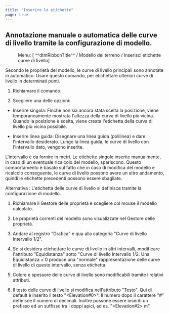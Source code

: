 ```yaml
---
title: "Inserire le etichette"
page: true
---
```

## Annotazione manuale o automatica delle curve di livello tramite la configurazione di modello.
 <Menu> Menu: [ ^^dtmRibbonTitle^^ / Modello del terreno / Inserisci etichette curve di livello] </Menu> 

Secondo le propriet&#224; del modello, le curve di livello principali sono annotate in automatico.
Usare questo comando, per etichettare ulteriori curve di livello in determinati punti.


1. Richiamare il comando.

2. Scegliere una delle opzioni:

- <Bold> Inserire singola: </Bold>  Finch&#232; non sia ancora stata scelta la posizione, viene temporaneamente mostrata l&#39;altezza della curva di livello pi&#249; vicina. Quando la posizione &#232; scelta, viene creata l&#39;etichetta della curva di livello pi&#249; vicina possibile.

- <Bold> Inserire linea guida: </Bold>  Disegnare una linea guida (polilinea) e dare l&#39;intervallo desiderato. Lungo la linea guida, le curve di livello con l&#39;intervallo dato, vengono inserite.





<Success>
L&#39;intervallo &#232; da fornire in metri.
</Success>

<Warning>
Le etichette singole inserite manualmente, in caso di un eventuale ricalcolo del modello, spariscono. Questo comportamento &#232; basato sul fatto che in caso di modifica del modello e ricalcolo conseguente, le curve di livello possono avere un altro andamento, quindi le etichette precedenti possono essere sbagliate. 
</Warning>

Alternativa
: L&#39;etichetta delle curve di livello si definisce tramite la configurazione di modello.

1. Richiamare il Gestore delle propriet&#224; e scegliere col mouse il modello calcolato.

2. Le propriet&#224; correnti del modello sono visualizzate nel Gestore delle propriet&#224;.

3. Andare al registro &quot;Grafica&quot; e qua alla categoria &quot;Curve di livello Intervallo 1/2&quot;.

4. Se si desidera etichettare le curve di livello in altri intervalli, modificare l&#39;attributo &quot;Equidistanza&quot; sotto &quot;Curve di livello Intervallo 1/2. Una Equidistanza = 0 produce una &quot;normale&quot; rappresentazione delle curve di livello di questo intervallo, senza etichetta.

5. Colore e spessore delle curve di livello sono modificabili tramite i relativi attributi.

6. Il testo delle curve di livello si modifica nell&#39;attributo &quot;Testo&quot;. Qui di default &#232; inserito il testo &quot;&lt;Elevation#0&gt;&quot;. Il numero dopo il carattere &quot;#&quot; definisce il numero di decimali. Inoltre possone essere inseriti un prefisso ed un suffisso tra i doppi apici, ad es. &quot;&lt;Elevation#2&gt; m&quot;




